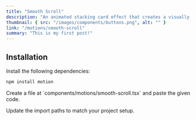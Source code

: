 ```yaml
---
title: "Smooth Scroll"
description: "An animated stacking card effect that creates a visually engaging experience by layering and animating cards with smooth transitions."
thumbnail: { src: "/images/components/buttons.png", alt: "" }
link: "/motions/smooth-scroll"
summary: "This is my first post!"
---
```



## Installation

<Steps>
<Step>
Install the following dependencies:
</Step>

```bash
npm install motion
```

<Step>
Create a file at `components/motions/smooth-scroll.tsx` and paste the given code.
</Step>


<Step>Update the import paths to match your project setup.</Step>

</Steps>
